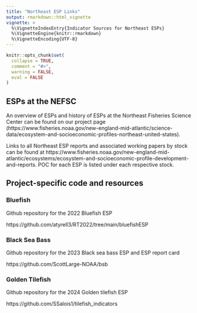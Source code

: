 ```yaml
---
title: "Northeast ESP Links"
output: rmarkdown::html_vignette
vignette: >
  %\VignetteIndexEntry{Indicator Sources for Northeast ESPs}
  %\VignetteEngine{knitr::rmarkdown}
  %\VignetteEncoding{UTF-8}
---
```


```r
knitr::opts_chunk$set(
  collapse = TRUE,
  comment = "#>",
  warning = FALSE,
  eval = FALSE
)
```

## ESPs at the NEFSC

An overview of ESPs and history of ESPs at the Northeast Fisheries Science Center can be found on our project page (https://www.fisheries.noaa.gov/new-england-mid-atlantic/science-data/ecosystem-and-socioeconomic-profiles-northeast-united-states). 

Links to all Northeast ESP reports and associated working papers by stock can be found at https://www.fisheries.noaa.gov/new-england-mid-atlantic/ecosystems/ecosystem-and-socioeconomic-profile-development-and-reports. POC for each ESP is listed under each respective stock.

## Project-specific code and resources

### Bluefish

Github repository for the 2022 Bluefish ESP

https://github.com/atyrell3/RT2022/tree/main/bluefishESP

### Black Sea Bass

Github repository for the 2023 Black sea bass ESP and ESP report card

https://github.com/ScottLarge-NOAA/bsb

### Golden Tilefish

Github repository for the 2024 Golden tilefish ESP

https://github.com/SSalois1/tilefish_indicators 